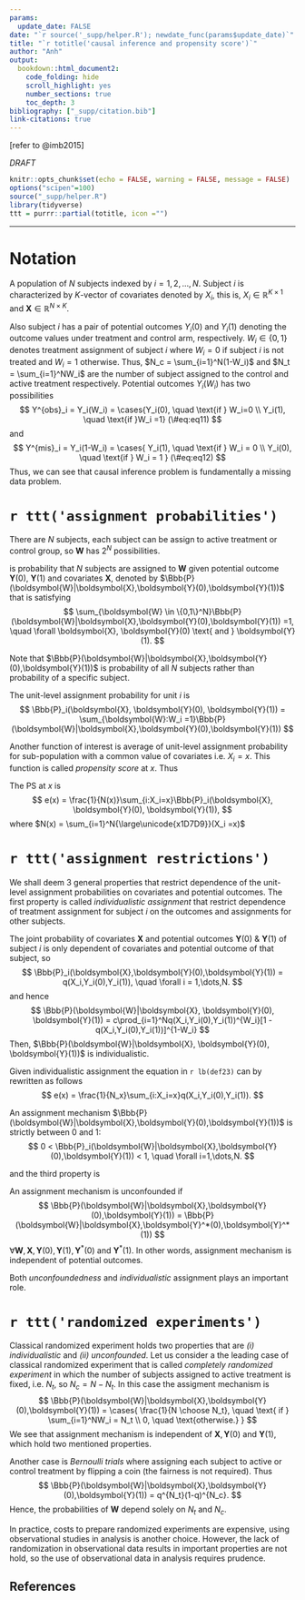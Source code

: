 ```yaml
---
params:
  update_date: FALSE
date: "`r source('_supp/helper.R'); newdate_func(params$update_date)`"
title: "`r totitle('causal inference and propensity score')`"
author: "Anh"
output: 
  bookdown::html_document2:
    code_folding: hide
    scroll_highlight: yes
    number_sections: true
    toc_depth: 3
bibliography: ["_supp/citation.bib"]
link-citations: true
---
```


\newcommand{\bf}[1]{\boldsymbol{#1}}
\newcommand{\hat}[1]{\widehat{#1}}
\newcommand{\mm}[1]{\mathbb{#1}}
\newcommand{\bar}[1]{\overline{#1}}
\newcommand{\tp}[1]{{#1}^{\top}}
\newcommand{\scr}[1]{\mathscr{#1}}


\def\E{\Bbb{E}}
\def\V{\Bbb{V}}
\def\P{\Bbb{P}}
\def\I{{\large\unicode{x1D7D9}}}
\def\indep{\perp\!\!\!\!\perp}
\newcommand{\overeq}[2]{\stackrel{#1}{#2}}
\def\epsilon{\varepsilon} 
\def\logit{\text{logit}} 


::: {.right .shad}
[refer to @imb2015]
:::

::: {.watermark}
*DRAFT*
:::

```r
knitr::opts_chunk$set(echo = FALSE, warning = FALSE, message = FALSE)
options("scipen"=100)
source("_supp/helper.R")
library(tidyverse)
ttt = purrr::partial(totitle, icon ="")
```

***

# Notation

A population of $N$ subjects indexed by $i = 1,2,\dots,N$. Subject $i$ is characterized by $K$-vector of covariates denoted by $X_i$, this is, $X_i \in \mathbb{R}^{K\times 1}$ and $\bf{X} \in \mathbb{R}^{N\times K}$. 

Also subject $i$ has a pair of potential outcomes $Y_i(0)$ and $Y_i(1)$ denoting the outcome values under treatment and control arm, respectively. $W_i \in \{0,1\}$ denotes treatment assignment of subject $i$ where $W_i = 0$ if subject $i$ is not treated and $W_i=1$ otherwise. Thus, $N_c = \sum_{i=1}^N(1-W_i)$ and $N_t = \sum_{i=1}^NW_i$ are the number of subject assigned to the control and active treatment respectively. Potential outcomes $Y_i(W_i)$ has two possibilities 
$$
Y^{obs}_i = Y_i(W_i) = \cases{Y_i(0), \quad \text{if } W_i=0 \\
Y_i(1), \quad \text{if }W_i =1}
(\#eq:eq11)
$$
and
$$
Y^{mis}_i = Y_i(1-W_i) = \cases{
Y_i(1), \quad \text{if } W_i = 0 \\
Y_i(0), \quad \text{if } W_i = 1
}
(\#eq:eq12)
$$
Thus, we can see that causal inference problem is fundamentally a missing data problem. 

# `r ttt('assignment probabilities')`

There are $N$ subjects, each subject can be assign to active treatment or control group, so $\bf{W}$ has $2^N$ possibilities.

::: {.definition #def21 name="Assignment Mechanism"}
is probability that $N$ subjects are assigned to $\bf{W}$ given potential outcome $\bf{Y}(0)$, $\bf{Y}(1)$ and covariates $\bf{X}$, denoted by $\P(\bf{W}|\bf{X},\bf{Y}(0),\bf{Y}(1))$ that is satisfying 
$$
\sum_{\bf{W} \in \{0,1\}^N}\P(\bf{W}|\bf{X},\bf{Y}(0),\bf{Y}(1)) =1, \quad \forall \bf{X}, \bf{Y}(0) \text{ and } \bf{Y}(1).
$$ 
:::

Note that $\P(\bf{W}|\bf{X},\bf{Y}(0),\bf{Y}(1))$ is probability of all $N$ subjects rather than probability of a specific subject.

::: {.definition #def22 name="Unit assignment probability"}
The unit-level assignment probability for unit $i$ is 
$$
\P_i(\bf{X}, \bf{Y}(0), \bf{Y}(1)) = \sum_{\bf{W}:W_i =1}\P(\bf{W}|\bf{X},\bf{Y}(0),\bf{Y}(1))
$$
:::

Another function of interest is average of unit-level assignment probability for sub-population with a common value of covariates i.e. $X_i = x$. This function is called *propensity score* at $x$. Thus

::: {.definition #def23 name="Propensity Score (PS)"}
The PS at $x$ is 
$$
e(x) = \frac{1}{N(x)}\sum_{i:X_i=x}\P_i(\bf{X}, \bf{Y}(0), \bf{Y}(1)),
$$
where $N(x) = \sum_{i=1}^N\I(X_i =x)$
:::

# `r ttt('assignment restrictions')`

We shall deem 3 general properties that restrict dependence of the unit-level assignment probabilities on covariates and potential outcomes. The first property is called *individualistic assignment* that restrict dependence of treatment assignment for subject $i$ on the outcomes and assignments for other subjects.

::: {.definition #def31 name="Individualistic Assignment"}
The joint probability of covariates $\bf{X}$ and potential outcomes $\bf{Y}(0)$ & $\bf{Y}(1)$ of subject $i$ is only dependent of covariates and potential outcome of that subject, so 
$$
\P_i(\bf{X},\bf{Y}(0),\bf{Y}(1)) = q(X_i,Y_i(0),Y_i(1)), \quad \forall i = 1,\dots,N.
$$
and hence
$$
\P(\bf{W}|\bf{X}, \bf{Y}(0), \bf{Y}(1)) = c\prod_{i=1}^Nq(X_i,Y_i(0),Y_i(1))^{W_i}[1 -q(X_i,Y_i(0),Y_i(1))]^{1-W_i}
$$
Then, $\P(\bf{W}|\bf{X}, \bf{Y}(0), \bf{Y}(1))$ is individualistic. 
:::

Given individualistic assignment the equation in `r lb(def23)` can by rewritten as follows
$$
e(x) = \frac{1}{N_x}\sum_{i:X_i=x}q(X_i,Y_i(0),Y_i(1)).
$$

::: {.definition #def32 name="Probability Assignment"}
An assignment mechanism $\P(\bf{W}|\bf{X},\bf{Y}(0),\bf{Y}(1))$ is strictly between 0 and 1:
$$
0 < \P_i(\bf{W}|\bf{X},\bf{Y}(0),\bf{Y}(1)) < 1, \quad \forall i=1,\dots,N.
$$
:::

and the third property is 

::: {.definition #def33 name="Unconfounded Assignment"}
An assignment mechanism is unconfounded if
$$
\P(\bf{W}|\bf{X},\bf{Y}(0),\bf{Y}(1)) = \P(\bf{W}|\bf{X},\bf{Y}^*(0),\bf{Y}^*(1))
$$
$\forall \bf{W}, \bf{X}, \bf{Y}(0), \bf{Y}(1), \bf{Y}^*(0) \text{ and } \bf{Y}^*(1)$. In other words, assignment mechanism is independent of potential outcomes. 
:::

Both *unconfoundedness* and *individualistic* assignment plays an important role.

# `r ttt('randomized experiments')`

Classical randomized experiment holds two properties that are *(i) individualistic* and *(ii) unconfounded*. Let us consider a the leading case of classical randomized experiment that is called *completely randomized experiment* in which the number of subjects assigned to active treatment is fixed, i.e. $N_t$, so $N_c = N - N_t$. In this case the assigment mechanism is 
$$
\P(\bf{W}|\bf{X},\bf{Y}(0),\bf{Y}(1)) = \cases{
\frac{1}{N \choose N_t}, \quad \text{ if } \sum_{i=1}^NW_i = N_t \\
0, \quad \text{otherwise.}
}
$$
We see that assignment mechanism is independent of $\bf{X}, \bf{Y}(0)$ and $\bf{Y}(1)$, which hold two mentioned properties.

Another case is *Bernoulli trials* where assigning each subject to active or control treatment by flipping a coin (the fairness is not required). Thus 
$$
\P(\bf{W}|\bf{X},\bf{Y}(0),\bf{Y}(1)) = q^{N_t}(1-q)^{N_c}.
$$
Hence, the probabilities of $\bf{W}$ depend solely on $N_t$ and $N_c$. 

In practice, costs to prepare randomized experiments are expensive, using observational studies in analysis is another choice. However, the lack of randomization in observational data results in important properties are not hold, so the use of observational data in analysis requires prudence.   










<!-- ----------------------------------------------------------------------------- -->

:::{.shad} 
# References {-}
:::






